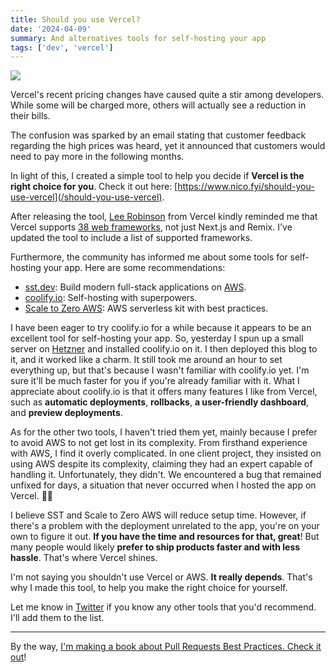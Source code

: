 ```yaml
---
title: Should you use Vercel?
date: '2024-04-09'
summary: And alternatives tools for self-hosting your app
tags: ['dev', 'vercel']
---
```


![](/static/images/articles/ogimage.jpg.webp)

Vercel's recent pricing changes have caused quite a stir among developers. While some will be charged more, others will actually see a reduction in their bills.

The confusion was sparked by an email stating that customer feedback regarding the high prices was heard, yet it announced that customers would need to pay more in the following months.

In light of this, I created a simple tool to help you decide if **Vercel is the right choice for you**. Check it out here: [https://www.nico.fyi/should-you-use-vercel](/should-you-use-vercel).

After releasing the tool, [Lee Robinson](https://twitter.com/leeerob) from Vercel kindly reminded me that Vercel supports [38 web frameworks](https://vercel.com/docs/frameworks/more-frameworks), not just Next.js and Remix. I've updated the tool to include a list of supported frameworks.

Furthermore, the community has informed me about some tools for self-hosting your app. Here are some recommendations:

- [sst.dev](https://sst.dev/): Build modern full-stack applications on [AWS](https://aws.amazon.com).
- [coolify.io](https://coolify.io): Self-hosting with superpowers.
- [Scale to Zero AWS](https://scaletozeroaws.com): AWS serverless kit with best practices.

I have been eager to try coolify.io for a while because it appears to be an excellent tool for self-hosting your app. So, yesterday I spun up a small server on [Hetzner](https://www.hetzner.com) and installed coolify.io on it. I then deployed this blog to it, and it worked like a charm. It still took me around an hour to set everything up, but that's because I wasn't familiar with coolify.io yet. I'm sure it'll be much faster for you if you're already familiar with it. What I appreciate about coolify.io is that it offers many features I like from Vercel, such as **automatic deployments**, **rollbacks**, **a user-friendly dashboard**, and **preview deployments**.

As for the other two tools, I haven't tried them yet, mainly because I prefer to avoid AWS to not get lost in its complexity. From firsthand experience with AWS, I find it overly complicated. In one client project, they insisted on using AWS despite its complexity, claiming they had an expert capable of handling it. Unfortunately, they didn't. We encountered a bug that remained unfixed for days, a situation that never occurred when I hosted the app on Vercel. 🤷‍♂️

I believe SST and Scale to Zero AWS will reduce setup time. However, if there's a problem with the deployment unrelated to the app, you're on your own to figure it out. **If you have the time and resources for that, great**! But many people would likely **prefer to ship products faster and with less hassle**. That's where Vercel shines.

I'm not saying you shouldn't use Vercel or AWS. **It really depends**. That's why I made this tool, to help you make the right choice for yourself.

Let me know in [Twitter](https://twitter.com/intent/tweet?text=@2co_p%20other%20tools%20to%20self-host%3A) if you know any other tools that you'd recommend. I'll add them to the list.

---

By the way, [I'm making a book about Pull Requests Best Practices. Check it out](https://pr.nico.fyi)!
